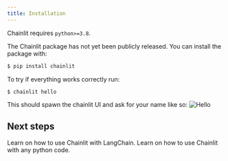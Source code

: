 ```yaml
---
title: Installation
---
```


Chainlit requires `python>=3.8`.


<Warning>The Chainlit package has not yet been publicly released.</Warning>
You can install the package with:
```bash
$ pip install chainlit
```

To try if everything works correctly run:
```bash
$ chainlit hello
```

This should spawn the chainlit UI and ask for your name like so:
![Hello](/images/hello.png)

## Next steps

<Card title="With LangChain" icon="link" href="/langchain">
  Learn on how to use Chainlit with LangChain.
</Card>

<Card title="With PurePython" icon="link" href="/pure-python">
   Learn on how to use Chainlit with any python code.
</Card>
